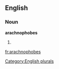 
==English==

===Noun===
'''arachnophobes'''

# {{plural of|[[arachnophobe]]}}

[[Category:English plurals]]

[[fr:arachnophobes]]